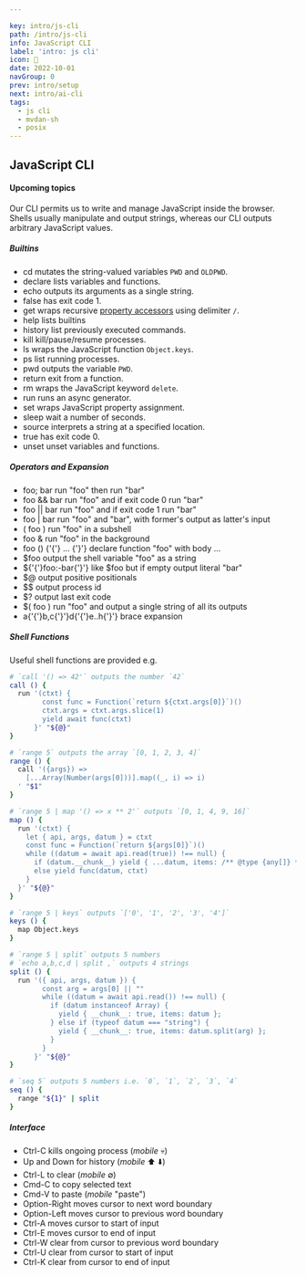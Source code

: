 ```yaml
---

key: intro/js-cli
path: /intro/js-cli
info: JavaScript CLI
label: 'intro: js cli'
icon: 🚧
date: 2022-10-01
navGroup: 0
prev: intro/setup
next: intro/ai-cli
tags:
  - js cli
  - mvdan-sh
  - posix
---
```



## JavaScript CLI

<!-- TODO Windows Ctrl-C etc? -->

<aside title="upcoming-article">

#### Upcoming topics

Our CLI permits us to write and manage JavaScript inside the browser.
Shells usually manipulate and output strings, whereas our CLI outputs arbitrary JavaScript values.

##### Builtins

- <InlineCode>cd</InlineCode> mutates the string-valued variables <code>PWD</code> and <code>OLDPWD</code>.
- <InlineCode>declare</InlineCode> lists variables and functions.
- <InlineCode>echo</InlineCode> outputs its arguments as a single string.
- <InlineCode>false</InlineCode> has exit code 1.
- <InlineCode>get</InlineCode> wraps recursive <a href="https://developer.mozilla.org/en-US/docs/Web/JavaScript/Reference/Operators/Property_accessors">property accessors</a> using delimiter <code>/</code>.
- <InlineCode>help</InlineCode> lists builtins
- <InlineCode>history</InlineCode> list previously executed commands.
- <InlineCode>kill</InlineCode> kill/pause/resume processes.
- <InlineCode>ls</InlineCode> wraps the JavaScript function <code>Object.keys</code>.
- <InlineCode>ps</InlineCode> list running processes.
- <InlineCode>pwd</InlineCode> outputs the variable <code>PWD</code>.
- <InlineCode>return</InlineCode> exit from a function.
- <InlineCode>rm</InlineCode> wraps the JavaScript keyword <code>delete</code>.
- <InlineCode>run</InlineCode> runs an async generator.
- <InlineCode>set</InlineCode> wraps JavaScript property assignment.
- <InlineCode>sleep</InlineCode> wait a number of seconds.
- <InlineCode>source</InlineCode> interprets a string at a specified location.
- <InlineCode>true</InlineCode> has exit code 0.
- <InlineCode>unset</InlineCode> unset variables and functions.

##### Operators and Expansion

- <InlineCode>foo; bar</InlineCode> run "foo" then run "bar"
- <InlineCode>foo &amp;&amp; bar</InlineCode> run "foo" and if exit code 0 run "bar"
- <InlineCode>foo || bar</InlineCode> run "foo" and if exit code 1 run "bar"
- <InlineCode>foo | bar</InlineCode> run "foo" and "bar", with former's output as latter's input
- <InlineCode>( foo )</InlineCode> run "foo" in a subshell
- <InlineCode>foo &amp;</InlineCode> run "foo" in the background
- <InlineCode>foo () {'{'} ... {'}'}</InlineCode> declare function "foo" with body ...
- <InlineCode>$foo</InlineCode> output the shell variable "foo" as a string
- <InlineCode>${'{'}foo:-bar{'}'}</InlineCode> like $foo but if empty output literal "bar"
- <InlineCode>$@</InlineCode> output positive positionals
- <InlineCode>$$</InlineCode> output process id
- <InlineCode>$?</InlineCode> output last exit code
- <InlineCode>$( foo )</InlineCode> run "foo" and output a single string of all its outputs
- <InlineCode>a{'{'}b,c{'}'}d{'{'}e..h{'}'}</InlineCode> brace expansion

##### Shell Functions

Useful shell functions are provided e.g.

```bash
# `call '() => 42'` outputs the number `42`
call () {
  run '(ctxt) {
        const func = Function(`return ${ctxt.args[0]}`)()
        ctxt.args = ctxt.args.slice(1)
        yield await func(ctxt)
      }' "${@}"
}

# `range 5` outputs the array `[0, 1, 2, 3, 4]`
range () {
  call '({args}) =>
    [...Array(Number(args[0]))].map((_, i) => i)
  ' "$1" 
}

# `range 5 | map '() => x ** 2'` outputs `[0, 1, 4, 9, 16]`
map () {
  run '(ctxt) {
    let { api, args, datum } = ctxt
    const func = Function(`return ${args[0]}`)()
    while ((datum = await api.read(true)) !== null) {
      if (datum.__chunk__) yield { ...datum, items: /** @type {any[]} */ (datum.items).map(x => func(x, ctxt)) }
      else yield func(datum, ctxt)
    }
  }' "${@}"
}

# `range 5 | keys` outputs `['0', '1', '2', '3', '4']`
keys () {
  map Object.keys
}

# `range 5 | split` outputs 5 numbers
# `echo a,b,c,d | split ,` outputs 4 strings
split () {
  run '({ api, args, datum }) {
        const arg = args[0] || ""
        while ((datum = await api.read()) !== null) {
          if (datum instanceof Array) {
            yield { __chunk__: true, items: datum };
          } else if (typeof datum === "string") {
            yield { __chunk__: true, items: datum.split(arg) };
          }
        }
      }' "${@}"
}

# `seq 5` outputs 5 numbers i.e. `0`, `1`, `2`, `3`, `4`
seq () {
  range "${1}" | split
}
```

##### Interface

- Ctrl-C kills ongoing process (_mobile_ 💀)
- Up and Down for history (_mobile_ ⬆️ ⬇️)
- Ctrl-L to clear (_mobile_ ∅)
- Cmd-C to copy selected text
- Cmd-V to paste (_mobile_ "paste")
- Option-Right moves cursor to next word boundary
- Option-Left moves cursor to previous word boundary
- Ctrl-A moves cursor to start of input
- Ctrl-E moves cursor to end of input
- Ctrl-W clear from cursor to previous word boundary
- Ctrl-U clear from cursor to start of input
- Ctrl-K clear from cursor to end of input


</aside>

